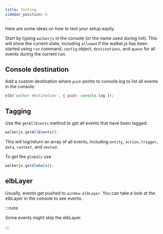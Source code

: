 ```yaml
---
title: Testing
sidebar_position: 6
---
```



Here are some ideas on how to test your setup easily.

Start by typing `walkerjs` in the console (or the name used during init). This
will show the current state, including `allowed` if the walker.js has been
started using `run` command, `config` object, `destinations`, and `queue` for
all events during the current run.

## Console destination

Add a custom destination where `push` points to console.log to list all events
in the console:

```js
elb('walker destination', { push: console.log });
```

## Tagging

Use the `getAllEvents` method to get all events that have been tagged:

```js
walkerjs.getAllEvents();
```

This will log/return an array of all events, including `entity`, `action`,
`trigger`, `data`, `context`, and `nested`.

To get the `globals` use

```js
walkerjs.getGlobals();
```

## elbLayer

Usually, events get pushed to `window.elbLayer`. You can take a look at the
elbLayer in the console to see events.

:::note

Some events might skip the elbLayer.

:::


